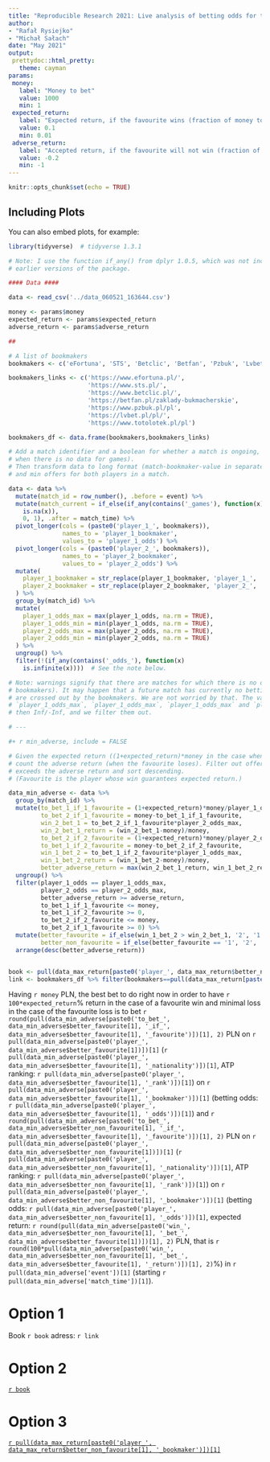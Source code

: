 ```yaml
---
title: "Reproducible Research 2021: Live analysis of betting odds for tennis matches"
author:
- "Rafał Rysiejko"
- "Michał Sałach"
date: "May 2021"
output:
 prettydoc::html_pretty:
   theme: cayman
params:
 money:
   label: "Money to bet"
   value: 1000
   min: 1
 expected_return:
   label: "Expected return, if the favourite wins (fraction of money to bet)"
   value: 0.1
   min: 0.01
 adverse_return:
   label: "Accepted return, if the favourite will not win (fraction of money to bet)"
   value: -0.2
   min: -1
---
```


```r
knitr::opts_chunk$set(echo = TRUE)
```

## Including Plots

You can also embed plots, for example:

```r
library(tidyverse)  # tidyverse 1.3.1

# Note: I use the function if_any() from dplyr 1.0.5, which was not included in some of the 
# earlier versions of the package.

#### Data ####

data <- read_csv('../data_060521_163644.csv')

money <- params$money
expected_return <- params$expected_return
adverse_return <- params$adverse_return

##

# A list of bookmakers
bookmakers <- c('eFortuna', 'STS', 'Betclic', 'Betfan', 'Pzbuk', 'Lvbet', 'Totolotek')

bookmakers_links <- c('https://www.efortuna.pl/',
                      'https://www.sts.pl/',
                      'https://www.betclic.pl/',
                      'https://betfan.pl/zaklady-bukmacherskie',
                      'https://www.pzbuk.pl/pl',
                      'https://lvbet.pl/pl/',
                      'https://www.totolotek.pl/pl')

bookmakers_df <- data.frame(bookmakers,bookmakers_links)

# Add a match identifier and a boolean for whether a match is ongoing, or future (it's the case
# when there is no data for games).
# Then transform data to long format (match-bookmaker-value in separate columns) and count max
# and min offers for both players in a match.

data <- data %>%
  mutate(match_id = row_number(), .before = event) %>%
  mutate(match_current = if_else(if_any(contains('_games'), function(x)
    is.na(x)),
    0, 1), .after = match_time) %>%
  pivot_longer(cols = (paste0('player_1_', bookmakers)),
               names_to = 'player_1_bookmaker',
               values_to = 'player_1_odds') %>%
  pivot_longer(cols = (paste0('player_2_', bookmakers)),
               names_to = 'player_2_bookmaker',
               values_to = 'player_2_odds') %>%
  mutate(
    player_1_bookmaker = str_replace(player_1_bookmaker, 'player_1_', ''),
    player_2_bookmaker = str_replace(player_2_bookmaker, 'player_2_', '')
  ) %>%
  group_by(match_id) %>%
  mutate(
    player_1_odds_max = max(player_1_odds, na.rm = TRUE),
    player_1_odds_min = min(player_1_odds, na.rm = TRUE),
    player_2_odds_max = max(player_2_odds, na.rm = TRUE),
    player_2_odds_min = min(player_2_odds, na.rm = TRUE)
  ) %>%
  ungroup() %>%
  filter(!(if_any(contains('_odds_'), function(x)
    is.infinite(x))))  # See the note below.

# Note: warnings signify that there are matches for which there is no offer (NAs for all
# bookmakers). It may happen that a future match has currently no betting odds, or that all 
# are crossed out by the bookmakers. We are not worried by that. The values of 
# `player_1_odds_max`, `player_1_odds_max`, `player_1_odds_max` and `player_1_odds_max` will be 
# then Inf/-Inf, and we filter them out.

# ---

#+ r min_adverse, include = FALSE

# Given the expected return ((1+expected_return)*money in the case when the favourite wins),
# count the adverse return (when the favourite loses). Filter out offers when potential loss
# exceeds the adverse return and sort descending.
# (Favourite is the player whose win guarantees expected return.)

data_min_adverse <- data %>%
  group_by(match_id) %>%
  mutate(to_bet_1_if_1_favourite = (1+expected_return)*money/player_1_odds_max,
         to_bet_2_if_1_favourite = money-to_bet_1_if_1_favourite,
         win_2_bet_1 = to_bet_2_if_1_favourite*player_2_odds_max,
         win_2_bet_1_return = (win_2_bet_1-money)/money,
         to_bet_2_if_2_favourite = (1+expected_return)*money/player_2_odds_max,
         to_bet_1_if_2_favourite = money-to_bet_2_if_2_favourite,
         win_1_bet_2 = to_bet_1_if_2_favourite*player_1_odds_max,
         win_1_bet_2_return = (win_1_bet_2-money)/money,
         better_adverse_return = max(win_2_bet_1_return, win_1_bet_2_return)) %>%
  ungroup() %>% 
  filter(player_1_odds == player_1_odds_max,
         player_2_odds == player_2_odds_max,
         better_adverse_return >= adverse_return,
         to_bet_1_if_1_favourite <= money,
         to_bet_1_if_2_favourite >= 0,
         to_bet_2_if_2_favourite <= money,
         to_bet_2_if_1_favourite >= 0) %>%
  mutate(better_favourite = if_else(win_1_bet_2 > win_2_bet_1, '2', '1'),
         better_non_favourite = if_else(better_favourite == '1', '2', '1')) %>% 
  arrange(desc(better_adverse_return))


book <- pull(data_max_return[paste0('player_', data_max_return$better_non_favourite[1], '_bookmaker')])[1]
link <- bookmakers_df %>% filter(bookmakers==pull(data_max_return[paste0('player_',data_max_return$better_non_favourite[1], '_bookmaker')])[1]) %>% select(bookmakers_links)

```

Having `r money` PLN, the best bet to do right now in order to have `r 100*expected_return`% return
in the case of a favourite win and minimal loss in the case of the favourite loss is to bet
`r round(pull(data_min_adverse[paste0('to_bet_', data_min_adverse$better_favourite[1], '_if_', data_min_adverse$better_favourite[1], '_favourite')])[1], 2)`
PLN on `r pull(data_min_adverse[paste0('player_', data_min_adverse$better_favourite[1])])[1]`
(`r pull(data_min_adverse[paste0('player_', data_min_adverse$better_favourite[1], '_nationality')])[1]`,
ATP ranking: `r pull(data_min_adverse[paste0('player_', data_min_adverse$better_favourite[1], '_rank')])[1]`)
on `r pull(data_min_adverse[paste0('player_', data_min_adverse$better_favourite[1], '_bookmaker')])[1]`
(betting odds: `r pull(data_min_adverse[paste0('player_', data_min_adverse$better_favourite[1], '_odds')])[1]`)
and `r round(pull(data_min_adverse[paste0('to_bet_', data_min_adverse$better_non_favourite[1], '_if_', data_min_adverse$better_favourite[1], '_favourite')])[1], 2)`
PLN on `r pull(data_min_adverse[paste0('player_', data_min_adverse$better_non_favourite[1])])[1]`
(`r pull(data_min_adverse[paste0('player_', data_min_adverse$better_non_favourite[1], '_nationality')])[1]`,
ATP ranking: `r pull(data_min_adverse[paste0('player_', data_min_adverse$better_non_favourite[1], '_rank')])[1]`)
on `r pull(data_min_adverse[paste0('player_', data_min_adverse$better_non_favourite[1], '_bookmaker')])[1]`
(betting odds: `r pull(data_min_adverse[paste0('player_', data_min_adverse$better_non_favourite[1], '_odds')])[1]`,
expected return: `r round(pull(data_min_adverse[paste0('win_', data_min_adverse$better_non_favourite[1], '_bet_', data_min_adverse$better_favourite[1])])[1], 2)`
PLN, that is `r round(100*pull(data_min_adverse[paste0('win_', data_min_adverse$better_non_favourite[1], '_bet_', data_min_adverse$better_favourite[1], '_return')])[1], 2)`%)
in `r pull(data_min_adverse['event'])[1]` (starting `r pull(data_min_adverse['match_time'])[1]`).


# Option 1
Book `r book` adress: `r link`

# Option 2
[`r book`](`r link`)

# Option 3
[`r pull(data_max_return[paste0('player_', data_max_return$better_non_favourite[1], '_bookmaker')])[1]`](`r bookmakers_df %>% filter(bookmakers==pull(data_max_return[paste0('player_',data_max_return$better_non_favourite[1], '_bookmaker')])[1]) %>% select(bookmakers_links)`)
